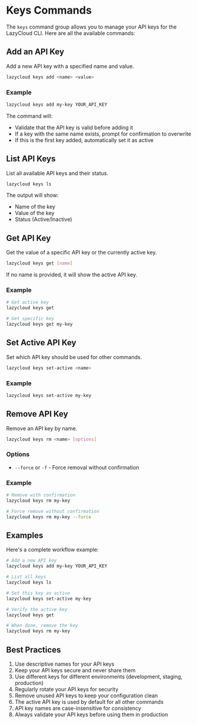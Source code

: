 # Keys Commands

The `keys` command group allows you to manage your API keys for the LazyCloud CLI. Here are all the available commands:

## Add an API Key

Add a new API key with a specified name and value.

```bash
lazycloud keys add <name> <value>
```

### Example

```bash
lazycloud keys add my-key YOUR_API_KEY
```

The command will:
- Validate that the API key is valid before adding it
- If a key with the same name exists, prompt for confirmation to overwrite
- If this is the first key added, automatically set it as active

## List API Keys

List all available API keys and their status.

```bash
lazycloud keys ls
```

The output will show:
- Name of the key
- Value of the key
- Status (Active/Inactive)

## Get API Key

Get the value of a specific API key or the currently active key.

```bash
lazycloud keys get [name]
```

If no name is provided, it will show the active API key.

### Example

```bash
# Get active key
lazycloud keys get

# Get specific key
lazycloud keys get my-key
```

## Set Active API Key

Set which API key should be used for other commands.

```bash
lazycloud keys set-active <name>
```

### Example

```bash
lazycloud keys set-active my-key
```

## Remove API Key

Remove an API key by name.

```bash
lazycloud keys rm <name> [options]
```

### Options

- `--force` or `-f` - Force removal without confirmation

### Example

```bash
# Remove with confirmation
lazycloud keys rm my-key

# Force remove without confirmation
lazycloud keys rm my-key --force
```

## Examples

Here's a complete workflow example:

```bash
# Add a new API key
lazycloud keys add my-key YOUR_API_KEY

# List all keys
lazycloud keys ls

# Set this key as active
lazycloud keys set-active my-key

# Verify the active key
lazycloud keys get

# When done, remove the key
lazycloud keys rm my-key
```

## Best Practices

1. Use descriptive names for your API keys
2. Keep your API keys secure and never share them
3. Use different keys for different environments (development, staging, production)
4. Regularly rotate your API keys for security
5. Remove unused API keys to keep your configuration clean
6. The active API key is used by default for all other commands
7. API key names are case-insensitive for consistency
8. Always validate your API keys before using them in production
